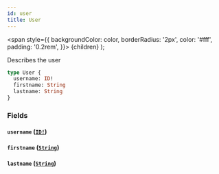 ```yaml
---
id: user
title: User
---
```


<span
style={{
      backgroundColor: color,
      borderRadius: '2px',
      color: '#fff',
      padding: '0.2rem',
    }}>
{children}
</span>
);

Describes the user

```graphql
type User {
  username: ID!
  firstname: String
  lastname: String
}
```

### Fields

#### `username` ([`ID!`](/docs/reference/tasklist-api/scalars/id))

#### `firstname` ([`String`](/docs/reference/tasklist-api/scalars/string))

#### `lastname` ([`String`](/docs/reference/tasklist-api/scalars/string))
